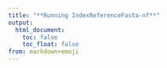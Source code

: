 ```yaml
---
title: "**Running IndexReferenceFasta-nf**"
output:
  html_document:
    toc: false
    toc_float: false
from: markdown+emoji
---
```


